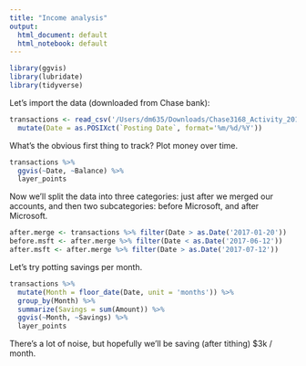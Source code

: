 ```yaml
---
title: "Income analysis"
output:
  html_document: default
  html_notebook: default
---
```

```r
library(ggvis)
library(lubridate)
library(tidyverse)
```

Let's import the data (downloaded from Chase bank):
```r
transactions <- read_csv('/Users/dm635/Downloads/Chase3168_Activity_20180101.csv') %>%
  mutate(Date = as.POSIXct(`Posting Date`, format='%m/%d/%Y'))
```

What's the obvious first thing to track? Plot money over time.
```r
transactions %>%
  ggvis(~Date, ~Balance) %>%
  layer_points
```

Now we'll split the data into three categories: just after we merged our accounts, and then two subcategories: before Microsoft, and after Microsoft.
```r
after.merge <- transactions %>% filter(Date > as.Date('2017-01-20')) 
before.msft <- after.merge %>% filter(Date < as.Date('2017-06-12'))
after.msft <- after.merge %>% filter(Date > as.Date('2017-07-12'))
```


Let's try potting savings per month.
```r
transactions %>% 
  mutate(Month = floor_date(Date, unit = 'months')) %>%
  group_by(Month) %>%
  summarize(Savings = sum(Amount)) %>%
  ggvis(~Month, ~Savings) %>%
  layer_points
```
There's a lot of noise, but hopefully we'll be saving (after tithing) $3k / month.
